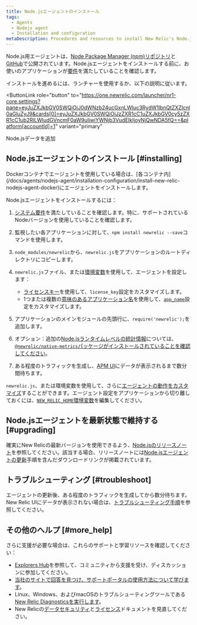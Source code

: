 ```yaml
---
title: Node.jsエージェントのインストール
tags:
  - Agents
  - Nodejs agent
  - Installation and configuration
metaDescription: Procedures and resources to install New Relic's Node.js agent.
---
```


Node.js用エージェントは、[Node Package Manager (npm)リポジトリ](https://npmjs.org/package/newrelic)と[GitHub](https://github.com/newrelic/node-newrelic)で公開されています。Node.jsエージェントをインストールする前に、お使いのアプリケーションが[要件](/docs/agents/nodejs-agent/getting-started/compatibility-requirements-nodejs-agent)を満たしていることを確認します。

インストールを進めるには、ランチャーを使用するか、以下の説明に従います。

<ButtonLink
  role="button"
  to="https://one.newrelic.com/launcher/nr1-core.settings?pane=eyJuZXJkbGV0SWQiOiJ0dWNzb24ucGxnLWluc3RydW1lbnQtZXZlcnl0aGluZyJ9&cards[0]=eyJuZXJkbGV0SWQiOiJzZXR1cC1uZXJkbGV0cy5zZXR1cC1ub2RlLWludGVncmF0aW9uIiwiYWNjb3VudElkIjoyNjQwNDA5fQ==&platform[accountId]=1"
  variant="primary"
>
  Node.jsデータを追加
</ButtonLink>

## Node.jsエージェントのインストール [#installing]

<Callout variant="important">
  Dockerコンテナでエージェントを使用している場合は、[各コンテナ内](/docs/agents/nodejs-agent/installation-configuration/install-new-relic-nodejs-agent-docker)にエージェントをインストールします。
</Callout>

Node.jsエージェントをインストールするには：

1. [システム要件](/docs/agents/nodejs-agent/getting-started/compatibility-requirements-nodejs-agent)を満たしていることを確認します。特に、サポートされているNodeバージョンを使用していることを確認します。
2. 監視したい各アプリケーションに対して、`npm install newrelic --save`コマンドを使用します。
3. `node_modules/newrelic`から、`newrelic.js`をアプリケーションのルートディレクトリにコピーします。
4. `newrelic.js`ファイル、または[環境変数](/docs/agents/nodejs-agent/installation-configuration/nodejs-agent-configuration#environment)を使用して、エージェントを設定します：

   * [ライセンスキー](/docs/accounts-partnerships/accounts/account-setup/license-key)を使用して、`license_key`設定をカスタマイズします。
   * 1つまたは複数の[意味のあるアプリケーション名](/docs/apm/new-relic-apm/installation-and-configuration/naming-your-application)を使用して、[`app_name`](/docs/agents/nodejs-agent/installation-configuration/nodejs-agent-configuration#app_name)設定をカスタマイズします。
5. アプリケーションのメインモジュールの先頭行に、`require('newrelic');`を追加します。
6. オプション：追加の[Node.jsランタイムレベルの統計情報](/docs/agents/nodejs-agent/supported-features/node-vms-statistics-page)については、[`@newrelic/native-metrics`パッケージがインストールされていることを確認してください](/docs/agents/nodejs-agent/supported-features/node-vm-measurements)。
7. ある程度のトラフィックを生成し、[APM UI](/docs/apm/applications-menu/monitoring/apm-overview-page)にデータが表示されるまで数分間待ちます。

`newrelic.js`、または環境変数を使用して、さらに[エージェントの動作をカスタマイズ](/docs/agents/nodejs-agent/installation-configuration/nodejs-agent-configuration)することができます。エージェント設定をアプリケーションから切り離しておくには、[`NEW_RELIC_HOME`環境変数](/docs/agents/nodejs-agent/installation-configuration/nodejs-agent-configuration#home)を編集してください。

## Node.jsエージェントを最新状態で維持する [#upgrading]

確実にNew Relicの最新バージョンを使用できるよう、[Node.jsのリリースノート](/docs/release-notes/agent-release-notes/nodejs-release-notes)を参照してください。該当する場合、リリースノートには[Node.jsエージェントの更新](/docs/agents/nodejs-agent/installation-configuration/upgrade-nodejs-agent)手順を含んだダウンロードリンクが掲載されています。

## トラブルシューティング [#troubleshoot]

エージェントの更新後、ある程度のトラフィックを生成してから数分待ちます。New Relic UIにデータが表示されない場合は、[トラブルシューティング手順](/docs/agents/nodejs-agent/troubleshooting/troubleshooting-your-nodejs-installation)を参照してください。

## その他のヘルプ [#more_help]

さらに支援が必要な場合は、これらのサポートと学習リソースを確認してください：

* [Explorers Hub](https://discuss.newrelic.com/)を参照して、コミュニティから支援を受け、ディスカッションに参加してください。
* [当社のサイトで回答を見つけ、サポートポータルの使用方法について学びます](/docs/using-new-relic/welcome-new-relic/get-started/find-help-use-support-portal)。
* Linux、Windows、およびmacOSのトラブルシューティングツールである[New Relic Diagnosticsを実行します](/docs/using-new-relic/cross-product-functions/troubleshooting/new-relic-diagnostics)。
* New Relicの[データセキュリティ](/docs/security)と[ライセンス](/docs/licenses)ドキュメントを見直してください。

